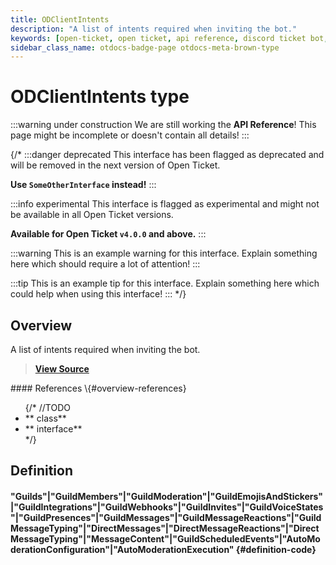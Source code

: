 ```yaml
---
title: ODClientIntents
description: "A list of intents required when inviting the bot."
keywords: [open-ticket, open ticket, api reference, discord ticket bot, type]
sidebar_class_name: otdocs-badge-page otdocs-meta-brown-type
---
```

<head>
    <link rel="apple-touch-icon" href="/img/logo_vertical.png"/>
</head>

# ODClientIntents <M color="brown">type</M>

:::warning under construction
We are still working the **API Reference**! This page might be incomplete or doesn't contain all details!
:::

{/*
:::danger deprecated
This interface has been flagged as deprecated and will be removed in the next version of Open Ticket.

**Use `SomeOtherInterface` instead!**
:::

:::info experimental
This interface is flagged as experimental and might not be available in all Open Ticket versions.

**Available for Open Ticket `v4.0.0` and above.**
:::

:::warning
This is an example warning for this interface. Explain something here which should require a lot of attention!
:::

:::tip
This is an example tip for this interface. Explain something here which could help when using this interface!
:::
*/}

## Overview
A list of intents required when inviting the bot.

> [**View Source**](https://otgithub.dj-dj.be/tree/main/src/core/api/modules/client.ts#L14)

<FlexHorizontal>
<div style={{width:"50%"}} className="otdocs-flex-mobile-width">
    #### References \{#overview-references}
    <ul>
        {/*
        //TODO
        <li>**<code><ApiUrl url="class:ODId" label="api.ODId"/></code> <M color="purple">class</M>**</li>
        <li>**<code><ApiUrl url="interface:ODExampleInterface" label="api.ODExampleInterface"/></code> <M color="gray">interface</M>**</li>
        */}
    </ul>
</div>
</FlexHorizontal>

## Definition
#### <ApiBlock>"Guilds"|"GuildMembers"|"GuildModeration"|"GuildEmojisAndStickers"|"GuildIntegrations"|"GuildWebhooks"|"GuildInvites"|"GuildVoiceStates"|"GuildPresences"|"GuildMessages"|"GuildMessageReactions"|"GuildMessageTyping"|"DirectMessages"|"DirectMessageReactions"|"DirectMessageTyping"|"MessageContent"|"GuildScheduledEvents"|"AutoModerationConfiguration"|"AutoModerationExecution"</ApiBlock> {#definition-code}
